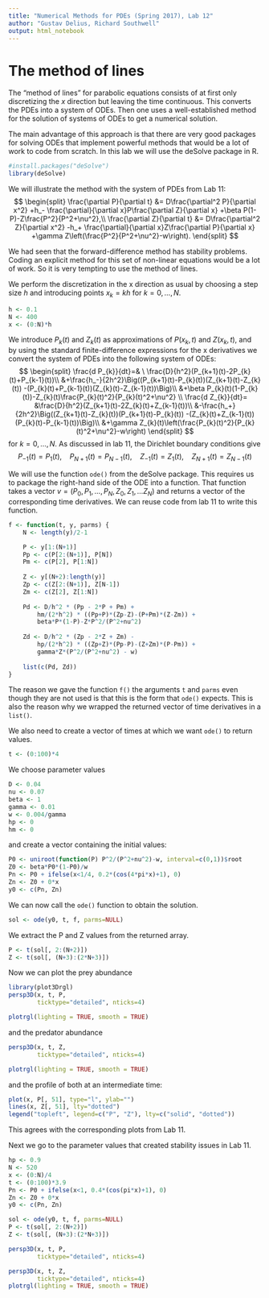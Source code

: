 ```yaml
---
title: "Numerical Methods for PDEs (Spring 2017), Lab 12"
author: "Gustav Delius, Richard Southwell"
output: html_notebook
---
```


# The method of lines

The "method of lines" for parabolic equations consists of at first only discretizing the $x$ direction but leaving the time continuous. This converts the PDEs into a system of ODEs. Then one uses a well-established method for the solution of systems of ODEs to get a numerical solution.

The main advantage of this approach is that there are very good packages for solving ODEs that implement powerful methods that would be a lot of work to code from scratch. In this lab we will use the deSolve package in R.
```r
#install.packages("deSolve")
library(deSolve)
```

We will illustrate the method with the system of PDEs from Lab 11:
$$
\begin{split}
\frac{\partial P}{\partial t} &= D\frac{\partial^2 P}{\partial x^2}
+h_- \frac{\partial}{\partial x}P\frac{\partial Z}{\partial x}
+\beta P(1-P)-Z\frac{P^2}{P^2+\nu^2},\\
\frac{\partial Z}{\partial t} &= D\frac{\partial^2 Z}{\partial x^2}
-h_+ \frac{\partial}{\partial x}Z\frac{\partial P}{\partial x}
+\gamma Z\left(\frac{P^2}{P^2+\nu^2}-w\right).
\end{split}
$$

We had seen that the forward-difference method has stability problems. Coding an explicit method for this set of non-linear equations would be a lot of work. So it is very tempting to use the method of lines.

We perform the discretization in the x direction as usual by choosing a step size $h$ and introducing points $x_k=k h$ for $k=0,\dots, N$.
```r
h <- 0.1
N <- 400
x <- (0:N)*h
```

We introduce $P_k(t)$ and $Z_k(t)$ as approximations of $P(x_k,t)$ and $Z(x_k,t)$, and by using the standard finite-difference expressions for the x derivatives we convert the system of PDEs into the following system of ODEs:
$$
\begin{split}
\frac{d P_{k}}{dt}=& \ 
\frac{D}{h^2}(P_{k+1}(t)-2P_{k}(t)+P_{k-1}(t))\\
&+\frac{h_-}{2h^2}\Big((P_{k+1}(t)-P_{k}(t))(Z_{k+1}(t)-Z_{k}(t))
-(P_{k}(t)+P_{k-1}(t))(Z_{k}(t)-Z_{k-1}(t))\Big)\\
&+\beta P_{k}(t)(1-P_{k}(t))-Z_{k}(t)\frac{P_{k}(t)^2}{P_{k}(t)^2+\nu^2}
\\
\frac{d Z_{k}}{dt}= 
&\frac{D}{h^2}(Z_{k+1}(t)-2Z_{k}(t)+Z_{k-1}(t))\\
&-\frac{h_+}{2h^2}\Big((Z_{k+1}(t)-Z_{k}(t))(P_{k+1}(t)-P_{k}(t))
-(Z_{k}(t)+Z_{k-1}(t))(P_{k}(t)-P_{k-1}(t))\Big)\\
&+\gamma Z_{k}(t)\left(\frac{P_{k}(t)^2}{P_{k}(t)^2+\nu^2}-w\right)
\end{split}
$$
for $k=0,\dots,N$. As discussed in lab 11, the Dirichlet boundary conditions give
$$
P_{-1}(t)=P_{1}(t),~~~~
P_{N+1}(t)=P_{N-1}(t),~~~~
Z_{-1}(t)=Z_{1}(t),~~~~
Z_{N+1}(t)=Z_{N-1}(t)
$$

We will use the function `ode()` from the deSolve package. This requires us to package the right-hand side of the ODE into a function. That function takes a vector $v=(P_0,P_1,\dots,P_N,Z_0,Z_1,\dots Z_N)$ and returns a vector of the corresponding time derivatives. We can reuse code from lab 11 to write this function.

```r
f <- function(t, y, parms) {
    N <- length(y)/2-1

    P <- y[1:(N+1)]
    Pp <- c(P[2:(N+1)], P[N])
    Pm <- c(P[2], P[1:N])
    
    Z <- y[(N+2):length(y)]
    Zp <- c(Z[2:(N+1)], Z[N-1])
    Zm <- c(Z[2], Z[1:N])
    
    Pd <- D/h^2 * (Pp - 2*P + Pm) + 
        hm/(2*h^2) * ((Pp+P)*(Zp-Z)-(P+Pm)*(Z-Zm)) +
        beta*P*(1-P)-Z*P^2/(P^2+nu^2)
    
    Zd <- D/h^2 * (Zp - 2*Z + Zm) - 
        hp/(2*h^2) * ((Zp+Z)*(Pp-P)-(Z+Zm)*(P-Pm)) +
        gamma*Z*(P^2/(P^2+nu^2) - w)
    
    list(c(Pd, Zd))
}
```
The reason we gave the function `f()` the arguments `t` and `parms` even though they are not used is that this is the form that `ode()` expects. This is also the reason why we wrapped the returned vector of time derivatives in a `list()`.

We also need to create a vector of times at which we want `ode()` to return values.
```r
t <- (0:100)*4
```

We choose parameter values
```r
D <- 0.04
nu <- 0.07
beta <- 1
gamma <- 0.01
w <- 0.004/gamma
hp <- 0
hm <- 0
```
and create a vector containing the initial values:
```r
P0 <- uniroot(function(P) P^2/(P^2+nu^2)-w, interval=c(0,1))$root
Z0 <- beta*P0*(1-P0)/w
Pn <- P0 + ifelse(x<1/4, 0.2*(cos(4*pi*x)+1), 0)
Zn <- Z0 + 0*x
y0 <- c(Pn, Zn)
```

We can now call the `ode()` function to obtain the solution.
```r
sol <- ode(y0, t, f, parms=NULL)
```

We extract the P and Z values from the returned array.
```r
P <- t(sol[, 2:(N+2)])
Z <- t(sol[, (N+3):(2*N+3)])
```

Now we can plot the prey abundance 
```r
library(plot3Drgl)
persp3D(x, t, P,
        ticktype="detailed", nticks=4)

plotrgl(lighting = TRUE, smooth = TRUE)
```
and the predator abundance
```r
persp3D(x, t, Z,
        ticktype="detailed", nticks=4)

plotrgl(lighting = TRUE, smooth = TRUE)
```

and the profile of both at an intermediate time:
```r
plot(x, P[, 51], type="l", ylab="")
lines(x, Z[, 51], lty="dotted")
legend("topleft", legend=c("P", "Z"), lty=c("solid", "dotted"))
```

This agrees with the corresponding plots from Lab 11.

Next we go to the parameter values that created stability issues in Lab 11.

```r
hp <- 0.9
N <- 520
x <- (0:N)/4
t <- (0:100)*3.9
Pn <- P0 + ifelse(x<1, 0.4*(cos(pi*x)+1), 0)
Zn <- Z0 + 0*x
y0 <- c(Pn, Zn)

sol <- ode(y0, t, f, parms=NULL)
P <- t(sol[, 2:(N+2)])
Z <- t(sol[, (N+3):(2*N+3)])
```



```r
persp3D(x, t, P,
        ticktype="detailed", nticks=4)
```

```r
persp3D(x, t, Z,
        ticktype="detailed", nticks=4)
plotrgl(lighting = TRUE, smooth = TRUE)
```

